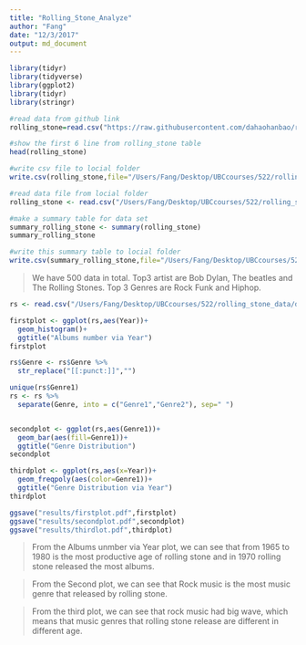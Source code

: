 ```yaml
---
title: "Rolling_Stone_Analyze"
author: "Fang"
date: "12/3/2017"
output: md_document
---
```

```r

library(tidyr)
library(tidyverse)
library(ggplot2)
library(tidyr)
library(stringr)

#read data from github link
rolling_stone=read.csv("https://raw.githubusercontent.com/dahaohanbao/rolling_stone_data/master/albumlist.csv", header=TRUE)

#show the first 6 line from rolling_stone table
head(rolling_stone)

#write csv file to locial folder
write.csv(rolling_stone,file="/Users/Fang/Desktop/UBCcourses/522/rolling_stone_data/data/rolling_stone.csv")
```

```r
#read data file from locial folder
rolling_stone <- read.csv("/Users/Fang/Desktop/UBCcourses/522/rolling_stone_data/data/rolling_stone.csv")

#make a summary table for data set
summary_rolling_stone <- summary(rolling_stone)
summary_rolling_stone

#write this summary table to locial folder
write.csv(summary_rolling_stone,file="/Users/Fang/Desktop/UBCcourses/522/rolling_stone_data/results/summarized_rolling_stone.csv")

```

>We have 500 data in total. Top3 artist are Bob Dylan, The beatles and The Rolling Stones. Top 3 Genres are Rock Funk and Hiphop.


```r

rs <- read.csv("/Users/Fang/Desktop/UBCcourses/522/rolling_stone_data/data/rolling_stone.csv")

firstplot <- ggplot(rs,aes(Year))+
  geom_histogram()+
  ggtitle("Albums number via Year")
firstplot

rs$Genre <- rs$Genre %>% 
  str_replace("[[:punct:]]","") 

unique(rs$Genre1)
rs <- rs %>% 
  separate(Genre, into = c("Genre1","Genre2"), sep=" ") 


secondplot <- ggplot(rs,aes(Genre1))+
  geom_bar(aes(fill=Genre1))+
  ggtitle("Genre Distribution")
secondplot

thirdplot <- ggplot(rs,aes(x=Year))+
  geom_freqpoly(aes(color=Genre1))+
  ggtitle("Genre Distribution via Year")
thirdplot

ggsave("results/firstplot.pdf",firstplot)
ggsave("results/secondplot.pdf",secondplot)
ggsave("results/thirdlot.pdf",thirdplot)
```

>From the Albums unmber via Year plot, we can see that from 1965 to 1980 is the most productive age of rolling stone and in 1970 rolling stone released the most albums.

>From the Second plot, we can see that Rock music is the most music genre that released by rolling stone.

>From the third plot, we can see that rock music had big wave, which means that music genres that rolling stone release are different in different age.